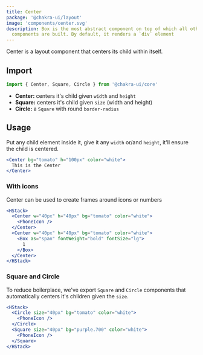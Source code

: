 ```yaml
---
title: Center
package: '@chakra-ui/layout'
image: 'components/center.svg'
description: Box is the most abstract component on top of which all other Chakra UI
  components are built. By default, it renders a `div` element
---
```


Center is a layout component that centers its child within itself.

## Import

```js
import { Center, Square, Circle } from '@chakra-ui/core'
```

- **Center:** centers it's child given `width` and `height`
- **Square:** centers it's child given `size` (width and height)
- **Circle:** a `Square` with round `border-radius`

## Usage

Put any child element inside it, give it any `width` or/and `height`, it'll
ensure the child is centered.

```jsx
<Center bg="tomato" h="100px" color="white">
  This is the Center
</Center>
```

### With icons

Center can be used to create frames around icons or numbers

```jsx
<HStack>
  <Center w="40px" h="40px" bg="tomato" color="white">
    <PhoneIcon />
  </Center>
  <Center w="40px" h="40px" bg="tomato" color="white">
    <Box as="span" fontWeight="bold" fontSize="lg">
      1
    </Box>
  </Center>
</HStack>
```

### Square and Circle

To reduce boilerplace, we've export `Square` and `Circle` components that
automatically centers it's children given the `size`.

```jsx
<HStack>
  <Circle size="40px" bg="tomato" color="white">
    <PhoneIcon />
  </Circle>
  <Square size="40px" bg="purple.700" color="white">
    <PhoneIcon />
  </Square>
</HStack>
```
